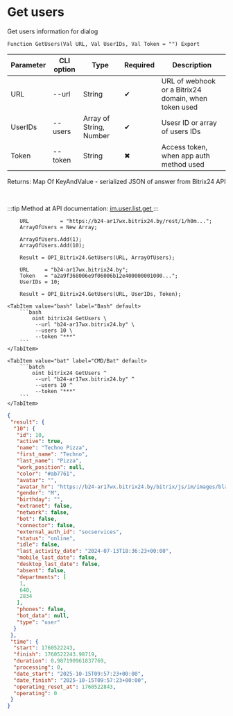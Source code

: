 ﻿---
sidebar_position: 4
description: Get users and other functions to work with Bitrix24 in the Open Integration Package, a free open-source integration library for 1C:Enterprise 8, OneScript and CLI
keywords: [1C, 1С, 1С:Enterprise, 1С:Enterprise 8.3, API, Integration, Services, Exchange, OneScript, CLI, Bitrix24]
---


# Get users
 Get users information for dialog



`Function GetUsers(Val URL, Val UserIDs, Val Token = "") Export`

  | Parameter | CLI option | Type | Required | Description |
  |-|-|-|-|-|
  | URL | --url | String | &#x2714; | URL of webhook or a Bitrix24 domain, when token used |
  | UserIDs | --users | Array of String, Number | &#x2714; | Usesr ID or array of users IDs |
  | Token | --token | String | &#x2716; | Access token, when app auth method used |

  
  Returns:  Map Of KeyAndValue - serialized JSON of answer from Bitrix24 API

<br/>

:::tip
Method at API documentation: [im.user.list.get ](https://dev.1c-bitrix.ru/learning/course/index.php?COURSE_ID=93&LESSON_ID=11493)
:::
<br/>


```bsl title="1C:Enterprise/OneScript code example"
    URL          = "https://b24-ar17wx.bitrix24.by/rest/1/h0m...";
    ArrayOfUsers = New Array;

    ArrayOfUsers.Add(1);
    ArrayOfUsers.Add(10);

    Result = OPI_Bitrix24.GetUsers(URL, ArrayOfUsers);

    URL     = "b24-ar17wx.bitrix24.by";
    Token   = "a2a9f368006e9f06006b12e400000001000...";
    UserIDs = 10;

    Result = OPI_Bitrix24.GetUsers(URL, UserIDs, Token);
```
 

 <Tabs>
  
    <TabItem value="bash" label="Bash" default>
        ```bash
            oint bitrix24 GetUsers \
             --url "b24-ar17wx.bitrix24.by" \
             --users 10 \
             --token "***"
        ```
    </TabItem>
  
    <TabItem value="bat" label="CMD/Bat" default>
        ```batch
            oint bitrix24 GetUsers ^
             --url "b24-ar17wx.bitrix24.by" ^
             --users 10 ^
             --token "***"
        ```
    </TabItem>
</Tabs>


```json title="Result"
{
 "result": {
  "10": {
   "id": 10,
   "active": true,
   "name": "Techno Pizza",
   "first_name": "Techno",
   "last_name": "Pizza",
   "work_position": null,
   "color": "#ab7761",
   "avatar": "",
   "avatar_hr": "https://b24-ar17wx.bitrix24.by/bitrix/js/im/images/blank.gif",
   "gender": "M",
   "birthday": "",
   "extranet": false,
   "network": false,
   "bot": false,
   "connector": false,
   "external_auth_id": "socservices",
   "status": "online",
   "idle": false,
   "last_activity_date": "2024-07-13T18:36:23+00:00",
   "mobile_last_date": false,
   "desktop_last_date": false,
   "absent": false,
   "departments": [
    1,
    640,
    2834
   ],
   "phones": false,
   "bot_data": null,
   "type": "user"
  }
 },
 "time": {
  "start": 1760522243,
  "finish": 1760522243.98719,
  "duration": 0.987190961837769,
  "processing": 0,
  "date_start": "2025-10-15T09:57:23+00:00",
  "date_finish": "2025-10-15T09:57:23+00:00",
  "operating_reset_at": 1760522843,
  "operating": 0
 }
}
```
